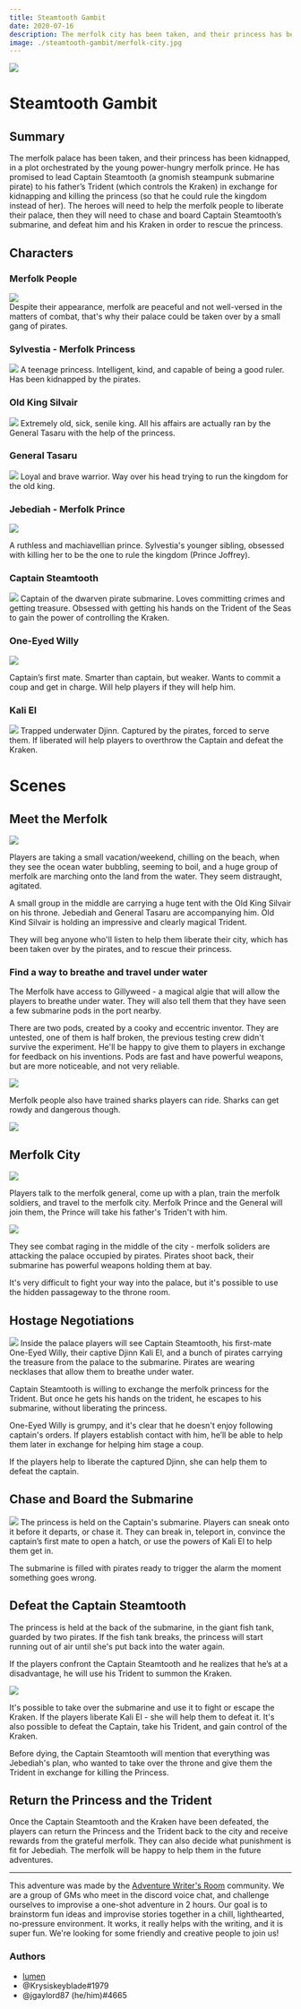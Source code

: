 ```yaml
---
title: Steamtooth Gambit
date: 2020-07-16
description: The merfolk city has been taken, and their princess has been kidnapped by the ruthless gnomish submarine pirate in a plot to get the Trident of the Sea. The players will need to help the merfolk people to liberate their palace, chase the Captain Steamtooth’s submarine, and defeat him and his kraken in order to rescue the princess.
image: ./steamtooth-gambit/merfolk-city.jpg
---
```


<div  class="header-img"><img src="./steamtooth-gambit/merfolk-city.jpg"></div>

# Steamtooth Gambit

## Summary
The merfolk palace has been taken, and their princess has been kidnapped, in a plot orchestrated by the young power-hungry merfolk prince. He has promised to lead Captain Steamtooth (a gnomish steampunk submarine pirate) to his father’s Trident (which controls the Kraken) in exchange for kidnapping and killing the princess (so that he could rule the kingdom instead of her). The heroes will need to help the merfolk people to liberate their palace, then they will need to chase and board Captain Steamtooth’s submarine, and defeat him and his Kraken in order to rescue the princess.

## Characters

<div className="columns"> <div className="col">

### Merfolk People
<div className="token"><img  src="./steamtooth-gambit/merfolk-soldier.png"/></div> 
Despite their appearance, merfolk are peaceful and not well-versed in the matters of combat, that's why their palace could be taken over by a small gang of pirates.

### Sylvestia - Merfolk Princess
![](./steamtooth-gambit/sylvestia.jpg)
A teenage princess. Intelligent, kind, and capable of being a good ruler. Has been kidnapped by the pirates.

### Old King Silvair
![](./steamtooth-gambit/merfolk-king.jpg)
Extremely old, sick, senile king. All his affairs are actually ran by the General Tasaru with the help of the princess.

### General Tasaru
![](./steamtooth-gambit/general-tasaru.jpg)
Loyal and brave warrior. Way over his head trying to run the kingdom for the old king.

</div>

<div className="col">

### Jebediah - Merfolk Prince
![](./steamtooth-gambit/merfolk-prince.jpg)

A ruthless and machiavellian prince. Sylvestia's younger sibling, obsessed with killing her to be the one to rule the kingdom (Prince Joffrey).


### Captain Steamtooth
![](./steamtooth-gambit/captain-steamtooth.jpg)
Captain of the dwarven pirate submarine. Loves committing crimes and getting treasure. Obsessed with getting his hands on the Trident of the Seas to gain the power of controlling the Kraken.

### One-Eyed Willy
![](./steamtooth-gambit/one-eyed-willy.jpg)

Captain’s first mate. Smarter than captain, but weaker. Wants to commit a coup and get in charge. Will help players if they will help him.

### Kali El
![](./steamtooth-gambit/kali-el.jpg)
Trapped underwater Djinn. Captured by the pirates, forced to serve them. If liberated will help players to overthrow the Captain and defeat the Kraken.

</div>

</div>

# Scenes

## Meet the Merfolk
![](./steamtooth-gambit/beach.jpg)

Players are taking a small vacation/weekend, chilling on the beach, when they see the ocean water bubbling, seeming to boil, and a huge group of merfolk are marching onto the land from the water. They seem distraught, agitated.

A small group in the middle are carrying a huge tent with the Old King Silvair on his throne. Jebediah and General Tasaru are accompanying him. Old Kind Silvair is holding an impressive and clearly magical Trident.

They will beg anyone who'll listen to help them liberate their city, which has been taken over by the pirates, and to rescue their princess.

### Find a way to breathe and travel under water

The Merfolk have access to Gillyweed - a magical algie that will allow the players to breathe under water. They will also tell them that they have seen a few submarine pods in the port nearby.

There are two pods, created by a cooky and eccentric inventor. They are untested, one of them is half broken, the previous testing crew didn't survive the experiment. He'll be happy to give them to players in exchange for feedback on his inventions. Pods are fast and have powerful weapons, but are more noticeable, and not very reliable.

![](./steamtooth-gambit/submarine-pod.jpg)

Merfolk people also have trained sharks players can ride. Sharks can get rowdy and dangerous though.

![](./steamtooth-gambit/shark-rider.jpg)

## Merfolk City
![](./steamtooth-gambit/underwater.jpg)

Players talk to the merfolk general, come up with a plan, train the merfolk soldiers, and travel to the merfolk city. Merfolk Prince and the General will join them, the Prince will take his father's Triden't with him.

![](./steamtooth-gambit/merfolk-city6.jpg)

They see combat raging in the middle of the city - merfolk soliders are attacking the palace occupied by pirates. Pirates shoot back, their submarine has powerful weapons holding them at bay.

It's very difficult to fight your way into the palace, but it's possible to use the hidden passageway to the throne room.

## Hostage Negotiations
![](./steamtooth-gambit/throne-room.jpg)
Inside the palace players will see Captain Steamtooth, his first-mate One-Eyed Willy, their captive Djinn Kali El, and a bunch of pirates carrying the treasure from the palace to the submarine. Pirates are wearing necklases that allow them to breathe under water.

Captain Steamtooth is willing to exchange the merfolk princess for the Trident. But once he gets his hands on the trident, he escapes to his submarine, without liberating the princess.

One-Eyed Willy is grumpy, and it's clear that he doesn't enjoy following captain's orders. If players establish contact with him, he’ll be able to help them later in exchange for helping him stage a coup.

If the players help to liberate the captured Djinn, she can help them to defeat the captain.

## Chase and Board the Submarine
![](./steamtooth-gambit/submarine6.jpg)
The princess is held on the Captain's submarine.  Players can sneak onto it before it departs, or chase it. They can break in, teleport in, convince the captain’s first mate to open a hatch, or use the powers of Kali El to help them get in.

The submarine is filled with pirates ready to trigger the alarm the moment something goes wrong.


## Defeat the Captain Steamtooth
The princess is held at the back of the submarine, in the giant fish tank, guarded by two pirates. If the fish tank breaks, the princess will start running out of air until she's put back into the water again.

If the players confront the Captain Steamtooth and he realizes that he’s at a disadvantage, he will use his Trident to summon the Kraken. 

<div className="token"><img  src="./steamtooth-gambit/submarine5.jpg"/></div> 

It's possible to take over the submarine and use it to fight or escape the Kraken. If the players liberate Kali El - she will help them to defeat it. It's also possible to defeat the Captain, take his Trident, and gain control of the Kraken.

Before dying, the Captain Steamtooth will mention that everything was Jebediah's plan, who wanted to take over the throne and give them the Trident in exchange for killing the Princess.

## Return the Princess and the Trident
Once the Captain Steamtooth and the Kraken have been defeated, the players can return the Princess and the Trident back to the city and receive rewards from the grateful merfolk. They can also decide what punishment is fit for Jebediah. The merfolk will be happy to help them in the future adventures.

---

This adventure was made by the [Adventure Writer's Room](https://rpgadventures.io/writers-room) community. We are a group of GMs who meet in the discord voice chat, and challenge ourselves to improvise a one-shot adventure in 2 hours. Our goal is to brainstorm fun ideas and improvise stories together in a chill, lighthearted, no-pressure environment. It works, it really helps with the writing, and it is super fun. We're looking for some friendly and creative people to join us!

### Authors
- [lumen](https://lumenwrites.com)
- @Krysiskeyblade#1979 
- @jgaylord87 (he/him)#4665

